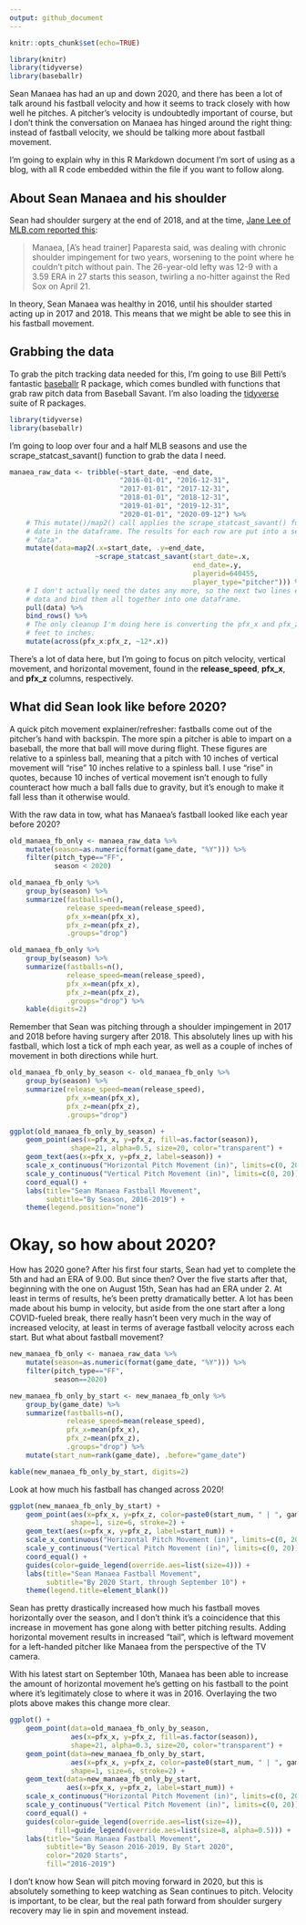```yaml
---
output: github_document
---
```


```r
knitr::opts_chunk$set(echo=TRUE)

library(knitr)
library(tidyverse)
library(baseballr)
```

Sean Manaea has had an up and down 2020, and there has been a lot of talk around his fastball velocity and how it seems to track closely with how well he pitches. A pitcher's velocity is undoubtedly important of course, but I don't think the conversation on Manaea has hinged around the right thing: instead of fastball velocity, we should be talking more about fastball movement.

I'm going to explain why in this R Markdown document I'm sort of using as a blog, with all R code embedded within the file if you want to follow along.

## About Sean Manaea and his shoulder

Sean had shoulder surgery at the end of 2018, and at the time, [Jane Lee of MLB.com reported this](https://www.mlb.com/news/a-s-sean-manaea-has-shoulder-surgery-c295372404):

> Manaea, [A's head trainer] Paparesta said, was dealing with chronic shoulder impingement for two years, worsening to the point where he couldn't pitch without pain. The 26-year-old lefty was 12-9 with a 3.59 ERA in 27 starts this season, twirling a no-hitter against the Red Sox on April 21.

In theory, Sean Manaea was healthy in 2016, until his shoulder started acting up in 2017 and 2018. This means that we might be able to see this in his fastball movement.

## Grabbing the data

To grab the pitch tracking data needed for this, I'm going to use Bill Petti's fantastic [baseballr](https://github.com/BillPetti/baseballr) R package, which comes bundled with functions that grab raw pitch data from Baseball Savant. I'm also loading the [tidyverse](https://www.tidyverse.org/) suite of R packages.

```r
library(tidyverse)
library(baseballr)
```

I'm going to loop over four and a half MLB seasons and use the scrape_statcast_savant() function to grab the data I need.

```r
manaea_raw_data <- tribble(~start_date, ~end_date,
                           "2016-01-01", "2016-12-31",
                           "2017-01-01", "2017-12-31",
                           "2018-01-01", "2018-12-31",
                           "2019-01-01", "2019-12-31",
                           "2020-01-01", "2020-09-12") %>%
    # This mutate()/map2() call applies the scrape_statcast_savant() function to every start and end
    # date in the dataframe. The results for each row are put into a separate third column called
    # "data".
    mutate(data=map2(.x=start_date, .y=end_date,
                     ~scrape_statcast_savant(start_date=.x,
                                             end_date=.y,
                                             playerid=640455,
                                             player_type="pitcher"))) %>%
    # I don't actually need the dates any more, so the next two lines extract the Baseball Savant
    # data and bind them all together into one dataframe.
    pull(data) %>%
    bind_rows() %>%
    # The only cleanup I'm doing here is converting the pfx_x and pfx_z pitch movement columns from
    # feet to inches.
    mutate(across(pfx_x:pfx_z, ~12*.x))
```

There's a lot of data here, but I'm going to focus on pitch velocity, vertical movement, and horizontal movement, found in the **release_speed**, **pfx_x**, and **pfx_z** columns, respectively.

## What did Sean look like before 2020?

A quick pitch movement explainer/refresher: fastballs come out of the pitcher's hand with backspin. The more spin a pitcher is able to impart on a baseball, the more that ball will move during flight. These figures are relative to a spinless ball, meaning that a pitch with 10 inches of vertical movement will "rise" 10 inches relative to a spinless ball. I use "rise" in quotes, because 10 inches of vertical movement isn't enough to fully counteract how much a ball falls due to gravity, but it's enough to make it fall less than it otherwise would.

With the raw data in tow, what has Manaea's fastball looked like each year before 2020? 

```r
old_manaea_fb_only <- manaea_raw_data %>%
    mutate(season=as.numeric(format(game_date, "%Y"))) %>%
    filter(pitch_type=="FF",
           season < 2020)

old_manaea_fb_only %>%
    group_by(season) %>%
    summarize(fastballs=n(),
              release_speed=mean(release_speed),
              pfx_x=mean(pfx_x),
              pfx_z=mean(pfx_z),
              .groups="drop")
```

```r
old_manaea_fb_only %>%
    group_by(season) %>%
    summarize(fastballs=n(),
              release_speed=mean(release_speed),
              pfx_x=mean(pfx_x),
              pfx_z=mean(pfx_z),
              .groups="drop") %>%
    kable(digits=2)
```

Remember that Sean was pitching through a shoulder impingement in 2017 and 2018 before having surgery after 2018. This absolutely lines up with his fastball, which lost a tick of mph each year, as well as a couple of inches of movement in both directions while hurt.

```r
old_manaea_fb_only_by_season <- old_manaea_fb_only %>%
    group_by(season) %>%
    summarize(release_speed=mean(release_speed),
              pfx_x=mean(pfx_x),
              pfx_z=mean(pfx_z),
              .groups="drop")

ggplot(old_manaea_fb_only_by_season) +
    geom_point(aes(x=pfx_x, y=pfx_z, fill=as.factor(season)),
               shape=21, alpha=0.5, size=20, color="transparent") +
    geom_text(aes(x=pfx_x, y=pfx_z, label=season)) +
    scale_x_continuous("Horizontal Pitch Movement (in)", limits=c(0, 20)) +
    scale_y_continuous("Vertical Pitch Movement (in)", limits=c(0, 20)) +
    coord_equal() +
    labs(title="Sean Manaea Fastball Movement",
         subtitle="By Season, 2016-2019") +
    theme(legend.position="none")
```

# Okay, so how about 2020?

How has 2020 gone? After his first four starts, Sean had yet to complete the 5th and had an ERA of 9.00. But since then? Over the five starts after that, beginning with the one on August 15th, Sean has had an ERA under 2. At least in terms of results, he's been pretty dramatically better. A lot has been made about his bump in velocity, but aside from the one start after a long COVID-fueled break, there really hasn't been very much in the way of increased velocity, at least in terms of average fastball velocity across each start. But what about fastball movement?

```r
new_manaea_fb_only <- manaea_raw_data %>%
    mutate(season=as.numeric(format(game_date, "%Y"))) %>%
    filter(pitch_type=="FF",
           season==2020)

new_manaea_fb_only_by_start <- new_manaea_fb_only %>%
    group_by(game_date) %>%
    summarize(fastballs=n(),
              release_speed=mean(release_speed),
              pfx_x=mean(pfx_x),
              pfx_z=mean(pfx_z),
              .groups="drop") %>%
    mutate(start_num=rank(game_date), .before="game_date")
```

```r
kable(new_manaea_fb_only_by_start, digits=2)
```

Look at how much his fastball has changed across 2020!

```r
ggplot(new_manaea_fb_only_by_start) +
    geom_point(aes(x=pfx_x, y=pfx_z, color=paste0(start_num, " | ", game_date)),
               shape=1, size=6, stroke=2) +
    geom_text(aes(x=pfx_x, y=pfx_z, label=start_num)) +
    scale_x_continuous("Horizontal Pitch Movement (in)", limits=c(0, 20)) +
    scale_y_continuous("Vertical Pitch Movement (in)", limits=c(0, 20)) +
    coord_equal() +
    guides(color=guide_legend(override.aes=list(size=4))) +
    labs(title="Sean Manaea Fastball Movement",
         subtitle="By 2020 Start, through September 10") +
    theme(legend.title=element_blank())
```

Sean has pretty drastically increased how much his fastball moves horizontally over the season, and I don't think it's a coincidence that this increase in movement has gone along with better pitching results. Adding horizontal movement results in increased "tail", which is leftward movement for a left-handed pitcher like Manaea from the perspective of the TV camera.

With his latest start on September 10th, Manaea has been able to increase the amount of horizontal movement he's getting on his fastball to the point where it's legitimately close to where it was in 2016. Overlaying the two plots above makes this change more clear.

```r
ggplot() +
    geom_point(data=old_manaea_fb_only_by_season,
               aes(x=pfx_x, y=pfx_z, fill=as.factor(season)),
               shape=21, alpha=0.3, size=20, color="transparent") +
    geom_point(data=new_manaea_fb_only_by_start,
               aes(x=pfx_x, y=pfx_z, color=paste0(start_num, " | ", game_date)),
               shape=1, size=6, stroke=2) +
    geom_text(data=new_manaea_fb_only_by_start,
              aes(x=pfx_x, y=pfx_z, label=start_num)) +
    scale_x_continuous("Horizontal Pitch Movement (in)", limits=c(0, 20)) +
    scale_y_continuous("Vertical Pitch Movement (in)", limits=c(0, 20)) +
    coord_equal() +
    guides(color=guide_legend(override.aes=list(size=4)),
           fill=guide_legend(override.aes=list(size=8, alpha=0.5))) +
    labs(title="Sean Manaea Fastball Movement",
         subtitle="By Season 2016-2019, By Start 2020",
         color="2020 Starts",
         fill="2016-2019")
```

I don't know how Sean will pitch moving forward in 2020, but this is absolutely something to keep watching as Sean continues to pitch. Velocity is important, to be clear, but the real path forward from shoulder surgery recovery may lie in spin and movement instead.

